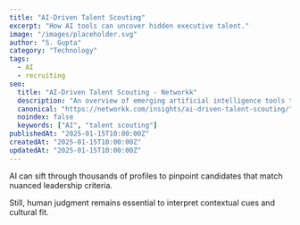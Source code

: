 ```yaml
---
title: "AI-Driven Talent Scouting"
excerpt: "How AI tools can uncover hidden executive talent."
image: "/images/placeholder.svg"
author: "S. Gupta"
category: "Technology"
tags:
  - AI
  - recruiting
seo:
  title: "AI-Driven Talent Scouting - Networkk"
  description: "An overview of emerging artificial intelligence tools that streamline executive recruiting."
  canonical: "https://networkk.com/insights/ai-driven-talent-scouting/"
  noindex: false
  keywords: ["AI", "talent scouting"]
publishedAt: "2025-01-15T10:00:00Z"
createdAt: "2025-01-15T10:00:00Z"
updatedAt: "2025-01-15T10:00:00Z"
---
```


AI can sift through thousands of profiles to pinpoint candidates that match nuanced leadership criteria.

Still, human judgment remains essential to interpret contextual cues and cultural fit.
